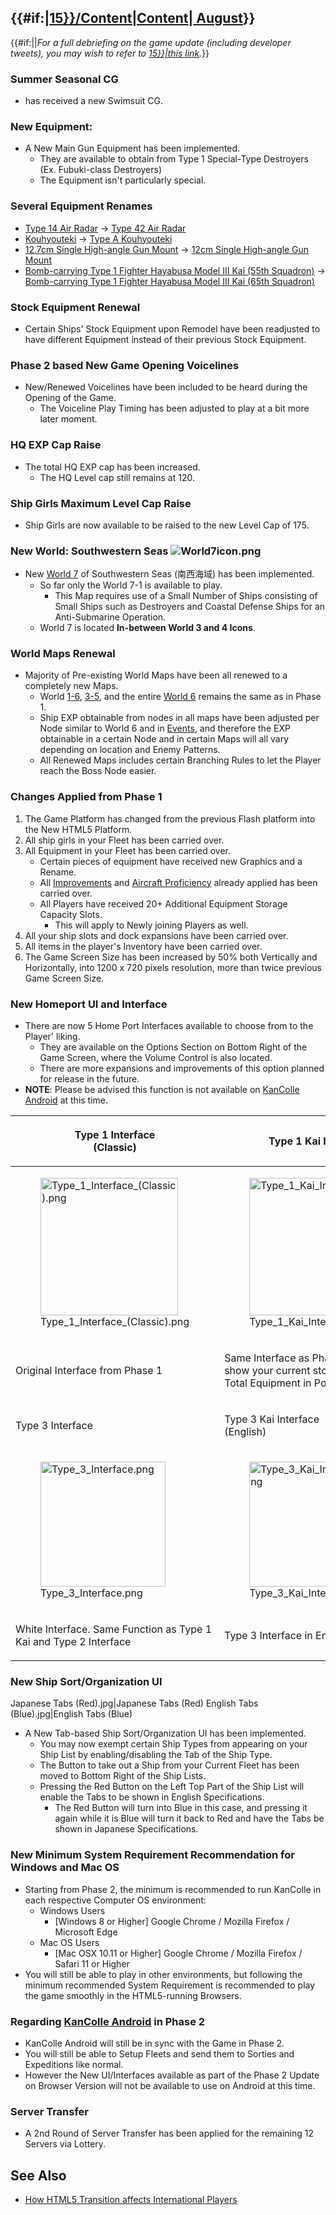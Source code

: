 =={{#if:{{{thread|}}}|[[Partials/Updates/2018_August_{{Ordinal|15}}/Content|Content]]|[[Thread:670693|{{Ordinal|15}} August]]}}==
{{#if:{{{thread|}}}||''For a full debriefing on the game update (including developer tweets), you may wish to refer to 
[[Partials/Updates/2018_August_{{Ordinal|15}}|this link]].''}}

==={{ShipLink|Suzutsuki}} Summer Seasonal CG===
{{SeasonalGallery|slideshow=true|Suzutsuki/Summer|Suzutsuki Kai/Summer}}
*{{ShipLink|Suzutsuki}} has received a new Swimsuit CG.

{{clear}}
===New Equipment: {{EquipmentLink|12.7cm Twin Gun Mount Model A}}===
*A New Main Gun Equipment {{EquipmentLink|12.7cm Twin Gun Mount Model A}} has been implemented.
**They are available to obtain from Type 1 Special-Type Destroyers (Ex. Fubuki-class Destroyers)
**The Equipment isn't particularly special.

===Several Equipment Renames===
*[[Type 14 Air Radar]] → [[Type 42 Air Radar]]
*[[Kouhyouteki]] → [[Type A Kouhyouteki]]
*[[12.7cm Single High-angle Gun Mount]] → [[12cm Single High-angle Gun Mount]]
*[[Bomb-carrying Type 1 Fighter Hayabusa Model III Kai (55th Squadron)]] → [[Bomb-carrying Type 1 Fighter Hayabusa Model III Kai (65th Squadron)]]

===Stock Equipment Renewal===
*Certain Ships' Stock Equipment upon Remodel have been readjusted to have different Equipment instead of their previous Stock Equipment.

===Phase 2 based New Game Opening Voicelines===
*New/Renewed Voicelines have been included to be heard during the Opening of the Game.
**The Voiceline Play Timing has been adjusted to play at a bit more later moment.

===HQ EXP Cap Raise===
*The total HQ EXP cap has been increased.
**The HQ Level cap still remains at 120.

===Ship Girls Maximum Level Cap Raise===
*Ship Girls are now available to be raised to the new Level Cap of 175.

===New World: Southwestern Seas [[File:World7icon.png]]===
*New [[World 7]] of Southwestern Seas (南西海域) has been implemented.
**So far only the World 7-1 is available to play.
***This Map requires use of a Small Number of Ships consisting of Small Ships such as Destroyers and Coastal Defense Ships for an Anti-Submarine Operation.
**World 7 is located '''In-between World 3 and 4 Icons'''.

===World Maps Renewal===
*Majority of Pre-existing World Maps have been all renewed to a completely new Maps.
**World [[World 1/1-6|1-6]], [[World 3/3-5|3-5]], and the entire [[World 6]] remains the same as in Phase 1.
**Ship EXP obtainable from nodes in all maps have been adjusted per Node similar to World 6 and in [[Events]], and therefore the EXP obtainable in a certain Node and in certain Maps will all vary depending on location and Enemy Patterns.
**All Renewed Maps includes certain Branching Rules to let the Player reach the Boss Node easier.

===Changes Applied from Phase 1===
#The Game Platform has changed from the previous Flash platform into the New HTML5 Platform.
#All ship girls in your Fleet has been carried over.
#All Equipment in your Fleet has been carried over.
#*Certain pieces of equipment have received new Graphics and a Rename.
#*All [[Akashi's Improvement Arsenal|Improvements]] and [[Aircraft Proficiency]] already applied has been carried over.
#*All Players have received 20+ Additional Equipment Storage Capacity Slots.
#**This will apply to Newly joining Players as well.
#All your ship slots and dock expansions have been carried over.
#All items in the player's Inventory have been carried over.
#The Game Screen Size has been increased by 50% both Vertically and Horizontally, into 1200 x 720 pixels resolution, more than twice previous Game Screen Size.

===New Homeport UI and Interface===
{{Section|no_clear=true}}
*There are now 5 Home Port Interfaces available to choose from to the Player' liking.
**They are available on the Options Section on Bottom Right of the Game Screen, where the Volume Control is also located.
**There are more expansions and improvements of this option planned for release in the future.
*'''NOTE''': Please be advised this function is not available on [[KanColle Android]] at this time.

<center>
{| class="wikitable" style="text-align:center"
|-
!Type 1 Interface<br />(Classic)
!Type 1 Kai Interface
!Type 2 Interface
|-
| style="width:200px;" | [[File:Type_1_Interface_(Classic).png|220px]]
| style="width:200px;" | [[File:Type_1_Kai_Interface.png|220px]]
| style="width:200px;" | [[File:Type_2_Interface.png|220px]]
|-
| style="width:200px;" | Original Interface from Phase 1
| style="width:200px;" | Same Interface as Phase 1, but will now show your current stock of {{Screw}}[[Akashi's Improvement Arsenal|Screws]] and Total Equipment in Possession.
| style="width:200px;" | Metallic Interface. Same Function as Type 1 Kai Interface.
|-
!Type 3 Interface
!Type 3 Kai Interface<br />(English)
|-
| style="width:200px;" | [[File:Type_3_Interface.png|200px]]
| style="width:200px;" | [[File:Type_3_Kai_Interface.png|200px]]
|-
| style="width:200px;" | White Interface. Same Function as Type 1 Kai and Type 2 Interface
| style="width:200px;" | Type 3 Interface in English Language.
|}
</center>

{{SectionEnd}}

===New Ship Sort/Organization UI===
{{Section|no_clear=true}}<gallery type="slideshow" widths="250">
Japanese Tabs (Red).jpg|Japanese Tabs (Red)
English Tabs (Blue).jpg|English Tabs (Blue)
</gallery>
*A New Tab-based Ship Sort/Organization UI has been implemented.
**You may now exempt certain Ship Types from appearing on your Ship List by enabling/disabling the Tab of the Ship Type.
**The Button to take out a Ship from your Current Fleet has been moved to Bottom Right of the Ship Lists.
**Pressing the Red Button on the Left Top Part of the Ship List will enable the Tabs to be shown in English Specifications.
***The Red Button will turn into Blue in this case, and pressing it again while it is Blue will turn it back to Red and have the Tabs be shown in Japanese Specifications.

{{SectionEnd}}
{{clear}}

===New Minimum System Requirement Recommendation for Windows and Mac OS===
*Starting from Phase 2, the minimum is recommended to run KanColle in each respective Computer OS environment:
**Windows Users
***[Windows 8 or Higher] Google Chrome / Mozilla Firefox / Microsoft Edge
**Mac OS Users
***[Mac OSX 10.11 or Higher] Google Chrome / Mozilla Firefox / Safari 11 or Higher
*You will still be able to play in other environments, but following the minimum recommended System Requirement is recommended to play the game smoothly in the HTML5-running Browsers.

===Regarding [[KanColle Android]] in Phase 2===
*KanColle Android will still be in sync with the Game in Phase 2.
*You will still be able to Setup Fleets and send them to Sorties and Expeditions like normal.
*However the New UI/Interfaces available as part of the Phase 2 Update on Browser Version will not be available to use on Android at this time.

===Server Transfer===
*A 2nd Round of Server Transfer has been applied for the remaining 12 Servers via Lottery.

==See Also==
*[[User blog:Martirsadota/The Great HTML5 Switcheroo: How it Affects TTKs Like You|How HTML5 Transition affects International Players]]